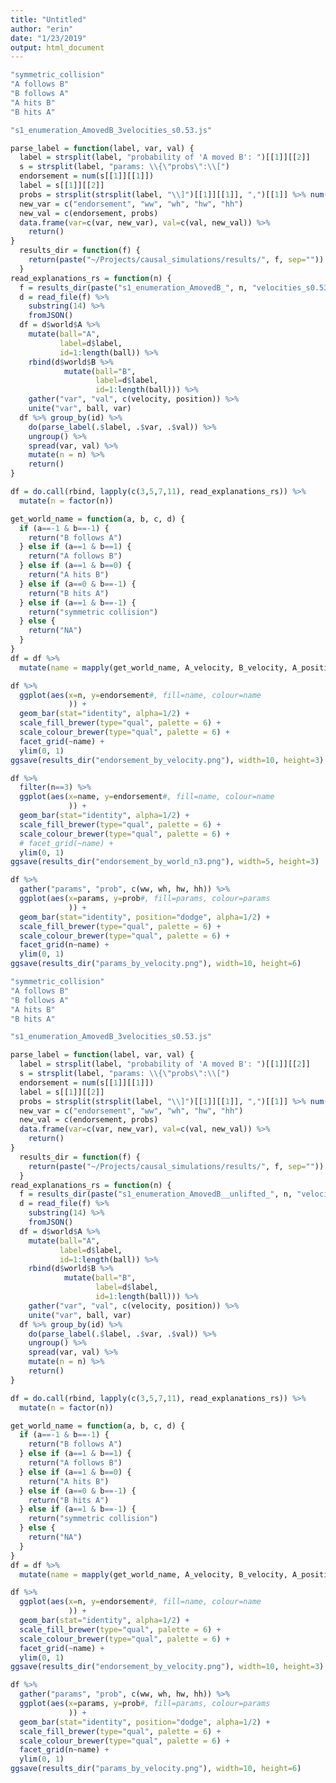 ```yaml
---
title: "Untitled"
author: "erin"
date: "1/23/2019"
output: html_document
---
```


```r
"symmetric_collision"
"A follows B"
"B follows A"
"A hits B"
"B hits A"

"s1_enumeration_AmovedB_3velocities_s0.53.js"
```

```r
parse_label = function(label, var, val) {
  label = strsplit(label, "probability of 'A moved B': ")[[1]][[2]]
  s = strsplit(label, "params: \\{\"probs\":\\[")
  endorsement = num(s[[1]][[1]])
  label = s[[1]][[2]]
  probs = strsplit(strsplit(label, "\\]")[[1]][[1]], ",")[[1]] %>% num()
  new_var = c("endorsement", "ww", "wh", "hw", "hh")
  new_val = c(endorsement, probs)
  data.frame(var=c(var, new_var), val=c(val, new_val)) %>%
    return()
}
  results_dir = function(f) {
    return(paste("~/Projects/causal_simulations/results/", f, sep=""))
  }
read_explanations_rs = function(n) {
  f = results_dir(paste("s1_enumeration_AmovedB_", n, "velocities_s0.53.js", sep=""))
  d = read_file(f) %>%
    substring(14) %>%
    fromJSON()
  df = d$world$A %>%
    mutate(ball="A",
           label=d$label,
           id=1:length(ball)) %>%
    rbind(d$world$B %>%
            mutate(ball="B",
                   label=d$label,
                   id=1:length(ball))) %>%
    gather("var", "val", c(velocity, position)) %>%
    unite("var", ball, var)
  df %>% group_by(id) %>%
    do(parse_label(.$label, .$var, .$val)) %>%
    ungroup() %>%
    spread(var, val) %>%
    mutate(n = n) %>%
    return()
}
```

```r
df = do.call(rbind, lapply(c(3,5,7,11), read_explanations_rs)) %>%
  mutate(n = factor(n))
```

```r
get_world_name = function(a, b, c, d) {
  if (a==-1 & b==-1) {
    return("B follows A")
  } else if (a==1 & b==1) {
    return("A follows B")
  } else if (a==1 & b==0) {
    return("A hits B")
  } else if (a==0 & b==-1) {
    return("B hits A")
  } else if (a==1 & b==-1) {
    return("symmetric collision")
  } else {
    return("NA")
  }
}
df = df %>%
  mutate(name = mapply(get_world_name, A_velocity, B_velocity, A_position, B_position))
```


```r
df %>%
  ggplot(aes(x=n, y=endorsement#, fill=name, colour=name
             )) +
  geom_bar(stat="identity", alpha=1/2) +
  scale_fill_brewer(type="qual", palette = 6) +
  scale_colour_brewer(type="qual", palette = 6) +
  facet_grid(~name) +
  ylim(0, 1)
ggsave(results_dir("endorsement_by_velocity.png"), width=10, height=3)
```


```r
df %>%
  filter(n==3) %>%
  ggplot(aes(x=name, y=endorsement#, fill=name, colour=name
             )) +
  geom_bar(stat="identity", alpha=1/2) +
  scale_fill_brewer(type="qual", palette = 6) +
  scale_colour_brewer(type="qual", palette = 6) +
  # facet_grid(~name) +
  ylim(0, 1)
ggsave(results_dir("endorsement_by_world_n3.png"), width=5, height=3)
```


```r
df %>%
  gather("params", "prob", c(ww, wh, hw, hh)) %>%
  ggplot(aes(x=params, y=prob#, fill=params, colour=params
             )) +
  geom_bar(stat="identity", position="dodge", alpha=1/2) +
  scale_fill_brewer(type="qual", palette = 6) +
  scale_colour_brewer(type="qual", palette = 6) +
  facet_grid(n~name) +
  ylim(0, 1)
ggsave(results_dir("params_by_velocity.png"), width=10, height=6)
```



```r
"symmetric_collision"
"A follows B"
"B follows A"
"A hits B"
"B hits A"

"s1_enumeration_AmovedB_3velocities_s0.53.js"
```

```r
parse_label = function(label, var, val) {
  label = strsplit(label, "probability of 'A moved B': ")[[1]][[2]]
  s = strsplit(label, "params: \\{\"probs\":\\[")
  endorsement = num(s[[1]][[1]])
  label = s[[1]][[2]]
  probs = strsplit(strsplit(label, "\\]")[[1]][[1]], ",")[[1]] %>% num()
  new_var = c("endorsement", "ww", "wh", "hw", "hh")
  new_val = c(endorsement, probs)
  data.frame(var=c(var, new_var), val=c(val, new_val)) %>%
    return()
}
  results_dir = function(f) {
    return(paste("~/Projects/causal_simulations/results/", f, sep=""))
  }
read_explanations_rs = function(n) {
  f = results_dir(paste("s1_enumeration_AmovedB__unlifted_", n, "velocities_s0.53.js", sep=""))
  d = read_file(f) %>%
    substring(14) %>%
    fromJSON()
  df = d$world$A %>%
    mutate(ball="A",
           label=d$label,
           id=1:length(ball)) %>%
    rbind(d$world$B %>%
            mutate(ball="B",
                   label=d$label,
                   id=1:length(ball))) %>%
    gather("var", "val", c(velocity, position)) %>%
    unite("var", ball, var)
  df %>% group_by(id) %>%
    do(parse_label(.$label, .$var, .$val)) %>%
    ungroup() %>%
    spread(var, val) %>%
    mutate(n = n) %>%
    return()
}
```

```r
df = do.call(rbind, lapply(c(3,5,7,11), read_explanations_rs)) %>%
  mutate(n = factor(n))
```

```r
get_world_name = function(a, b, c, d) {
  if (a==-1 & b==-1) {
    return("B follows A")
  } else if (a==1 & b==1) {
    return("A follows B")
  } else if (a==1 & b==0) {
    return("A hits B")
  } else if (a==0 & b==-1) {
    return("B hits A")
  } else if (a==1 & b==-1) {
    return("symmetric collision")
  } else {
    return("NA")
  }
}
df = df %>%
  mutate(name = mapply(get_world_name, A_velocity, B_velocity, A_position, B_position))
```


```r
df %>%
  ggplot(aes(x=n, y=endorsement#, fill=name, colour=name
             )) +
  geom_bar(stat="identity", alpha=1/2) +
  scale_fill_brewer(type="qual", palette = 6) +
  scale_colour_brewer(type="qual", palette = 6) +
  facet_grid(~name) +
  ylim(0, 1)
ggsave(results_dir("endorsement_by_velocity.png"), width=10, height=3)
```



```r
df %>%
  gather("params", "prob", c(ww, wh, hw, hh)) %>%
  ggplot(aes(x=params, y=prob#, fill=params, colour=params
             )) +
  geom_bar(stat="identity", position="dodge", alpha=1/2) +
  scale_fill_brewer(type="qual", palette = 6) +
  scale_colour_brewer(type="qual", palette = 6) +
  facet_grid(n~name) +
  ylim(0, 1)
ggsave(results_dir("params_by_velocity.png"), width=10, height=6)
```
